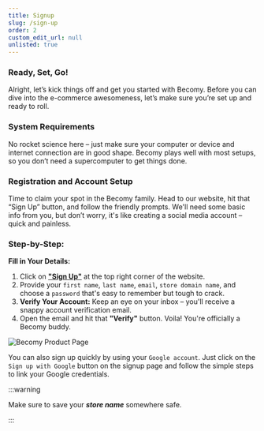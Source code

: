```yaml
---
title: Signup
slug: /sign-up
order: 2
custom_edit_url: null
unlisted: true
---
```


### Ready, Set, Go!

Alright, let’s kick things off and get you started with Becomy. Before you can dive into the e-commerce awesomeness, let’s make sure you’re set up and ready to roll.

### System Requirements

No rocket science here – just make sure your computer or device and internet connection are in good shape. Becomy plays well with most setups, so you don’t need a supercomputer to get things done.

### Registration and Account Setup

Time to claim your spot in the Becomy family. Head to our website, hit that “Sign Up” button, and follow the friendly prompts. We'll need some basic info from you, but don’t worry, it's like creating a social media account – quick and painless.

### Step-by-Step:

**Fill in Your Details:**

1. Click on [**"Sign Up"**](https://becomystaging.com/admin_users/sign_up) at the top right corner of the website.
2. Provide your `first name`, `last name`, `email`, `store domain name`, and choose a `password` that's easy to remember but tough to crack.
3. **Verify Your Account:** Keep an eye on your inbox – you'll receive a snappy account verification email.
4. Open the email and hit that **"Verify"** button. Voila! You're officially a Becomy buddy.

![Becomy Product Page](../../static/img/becomy-signup.png)

You can also sign up quickly by using your `Google account`. Just click on the `Sign up with Google` button on the signup page and follow the simple steps to link your Google credentials.

:::warning

Make sure to save your _**store name**_ somewhere safe.

:::
